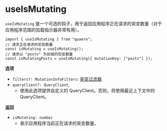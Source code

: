 # useIsMutating

`useIsMutating` 是一个可选的钩子，用于返回应用程序正在请求的突变数量（对于应用程序范围的加载指示器非常有用）。

```tsx
import { useIsMutating } from "quaere";
// 请求正在请求的突变数量
const isMutating = useIsMutating();
// 请求以 "posts" 为前缀的突变数量
const isMutatingPosts = useIsMutating({ mutationKey: ["posts"] });
```

**选项**

- `filters?: MutationInfoFilters`: [突变过滤器](/docs/filters#mutationinfo-filters)
- `queryClient?: QueryClient`,
  - 使用此选项提供自定义的 QueryClient。否则，将使用最近上下文中的 QueryClient。

**返回**

- `isMutating: number`
  - 表示应用程序当前正在请求的突变数量。
